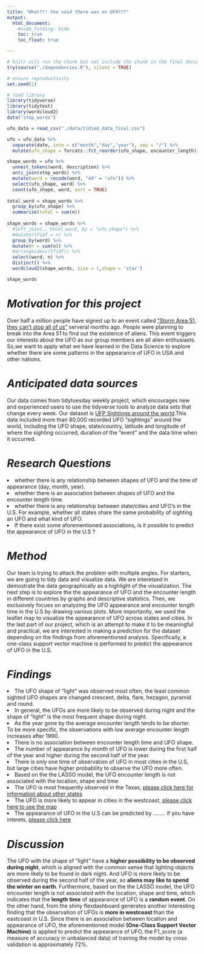 ```yaml
---
title: "What?!! You said there was an UFO???"
output:
  html_document:
    #code_folding: hide
    toc: true
    toc_float: true

---
```

```r

# knitr will run the chunk but not include the chunk in the final document
try(source("./dependencies.R"), silent = TRUE)

# ensure reproductivity
set.seed(1)

# load library
library(tidyverse)
library(tidytext)
library(wordcloud2)
data("stop_words")
```

```r
ufo_data = read_csv("./data/tidied_data_final.csv")

ufo = ufo_data %>%  
  separate(date, into = c("month","day","year"), sep = "/") %>% 
  mutate(ufo_shape = forcats::fct_reorder(ufo_shape, encounter_length))

shape_words = ufo %>% 
  unnest_tokens(word, description) %>% 
  anti_join(stop_words) %>% 
  mutate(word = recode(word, "44" = "ufo")) %>% 
  select(ufo_shape, word) %>% 
  count(ufo_shape, word, sort = TRUE)
  
total_word = shape_words %>% 
  group_by(ufo_shape) %>% 
  summarise(total = sum(n))
  
shape_words = shape_words %>% 
  #left_join(.，total_word, by = "ufo_shape") %>% 
  #mutate(tfidf = n) %>% 
  group_by(word) %>% 
  mutate(n = sum(n)) %>% 
  #arrange(desc(tfidf)) %>% 
  select(word, n) %>% 
  distinct() %>%
  wordcloud2(shape_words, size = 1,shape = 'star')

shape_words

```

# *Motivation for this project*

Over half a million people have signed up to an event called [“Storm Area 51, they can’t stop all of us”](https://www.independent.co.uk/news/world/americas/storm-area-51-latest-aliens-sighting-us-military-ready-nevada-a9004086.html) serveral months ago. People were planning to break into the Area 51 to find out the existence of aliens. This event triggers our interests about the UFO as our group members are all alien enthusiasts. So,we want to apply what we have learned in the Data Science to explore whether there are some patterns in the appearance of UFO in USA and other nations.  


# *Anticipated data sources*

Our data comes from tidytuesday weekly project, which encourages new and experienced users to use the tidyverse tools to analyze data sets that change every week. Our dataset is [UFP Sightings around the world](https://github.com/rfordatascience/tidytuesday/tree/master/data/2019/2019-06-25).This data included more than 80,000 recorded UFO "sightings" around the world, including the UFO shape, state/country, latitude and longitude of where the sighting occurred, duration of the "event" and the data time when it occurred.


# *Research Questions*

 <li> whether there is any relationship between shapes of UFO and the time of appearance (day, month, year). 
 <li> whether there is an association between shapes of UFO and the encounter length time.
 <li> whether there is any relationship between state/cities and UFO's in the U.S. For example, whether all states share the same probability of sighting an UFO and what kind of UFO.
 <li> If there exist some aforementioned associations, is it possible to predict the appearance of UFO in the U.S ? 
 </ul>
 
 
# *Method*

Our team is trying to attack the problem with multiple angles. For starters, we are going to tidy data and visualize data. We are interetsed in demostrate the data geographically as a highlight of the visualization. The next step is to explore the the appearance of UFO and the encounter length in different countries by graphs and descriptive statistics. Then, we exclusively focues on analyzing the UFO appearance and encounter length time in the U.S by drawing various plots. More importantly, we used the leaflet map to visualize the appearance of UFO across states and cities. In the last part of our project, which is an attempt to make it to be meaningful and practical, we are interested in making a prediction for the dataset depending on the findings from aforementioned analysis. Specifically, a one-class support vector machine is performed to predict the appearance of UFO in the U.S.
 

# *Findings*

 <li> The UFO shape of "light" was observed most often, the least common sighted UFO shapes are changed crescent, delta, flare, hezagon, pyramid and round.
 <li> In general, the UFOs are more likely to be observed during night and the shape of "light" is the most frequent shape during night.
 <li> As the year gone by the average encounter length tends to be shorter. To be more specific, the observations with low average encounter length increases after 1990.
 <li> There is no association between encounter length time and UFO shape.
 <li> The number of appearance by month of UFO is lower during the first half of the year and higher during the second half of the year.
 <li> There is only one time of observation of UFO in most cities in the U.S, but large cities have higher probability to observe the UFO more often.
 <li> Based on the the LASSO model, the UFO encounter length is not associated with the location, shape and time
 <li> The UFO is most frequently observed in the Texas, [please click here for information about other states](map_of_state.html)
 <li> The UFO is more likely to appear in cities in the westcoast, [please click here to see the map ](map_of_state.html)
 <li> The appearance of UFO in the U.S can be predicted by ........ if you have interets, [please click here](UFO_prediction.html)
 </ul> 

# *Discussion*
The UFO with the shape of "light" have a <strong>higher possibility to be observed during night</strong>, which is aligned with the common sense that lighting objects are more likely to be found in dark night. And UFO is more likely to be observed during the second half of the year, so <strong>aliens may like to spend the winter on earth</strong>. Furthermore, based on the the LASSO model, the UFO encounter length is not associated with the location, shape and time, which indicates that the <strong>length time</strong> of appearance of UFO is a <strong>random event</strong>. On the other hand, from the shiny flexdashboard generates another interesting finding that the observation of UFOs is <strong>more in westcoast </strong>than the eastcoast in U.S. Since there is an association between location and appearance of UFO, the aforementioned model <strong>(One-Class Support Vector Machine)</strong> is applied to predict the appearance of UFO, the F1_score (a measure of accuracy in unbalanced data) of training the model by cross validation is approximately 72%. 



